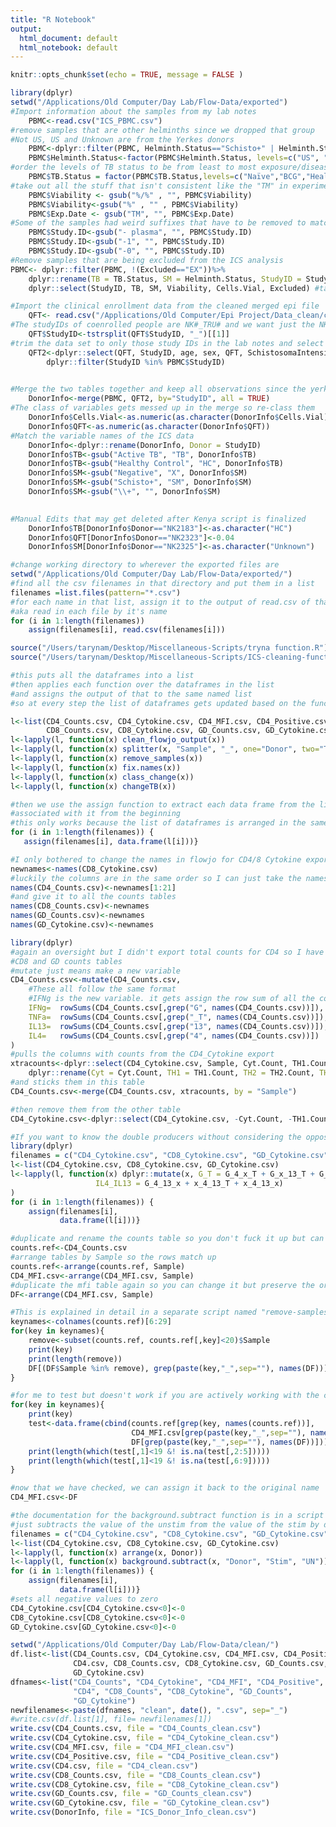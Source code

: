 ```yaml
---
title: "R Notebook"
output:
  html_document: default
  html_notebook: default
---
```

```r
knitr::opts_chunk$set(echo = TRUE, message = FALSE )
```

```r
library(dplyr)
setwd("/Applications/Old Computer/Day Lab/Flow-Data/exported")
#Import information about the samples from my lab notes
    PBMC<-read.csv("ICS_PBMC.csv")
#remove samples that are other helminths since we dropped that group
#Not US, US and Unknown are from the Yerkes donors
    PBMC<-dplyr::filter(PBMC, Helminth.Status=="Schisto+" | Helminth.Status== "Negative" | Helminth.Status== "Not US" |  Helminth.Status=="US" | Helminth.Status== "Unknown")
    PBMC$Helminth.Status<-factor(PBMC$Helminth.Status, levels=c("US", "Not US", "Negative", "Schisto+", "Unknown"))
#order the levels of TB status to be from least to most exposure/disease
    PBMC$TB.Status = factor(PBMC$TB.Status,levels=c("Naïve","BCG","Healthy Control", "LTBI", "Active TB", "Unknown"))
#take out all the stuff that isn't consistent like the "TM" in experiment name and the % in viability
    PBMC$Viability <- gsub("%/%" , "", PBMC$Viability)
    PBMC$Viability<-gsub("%" , "" , PBMC$Viability)
    PBMC$Exp.Date <- gsub("TM", "", PBMC$Exp.Date)
#Some of the samples had weird suffixes that have to be removed to match the epi data  
    PBMC$Study.ID<-gsub("- plasma", "", PBMC$Study.ID)
    PBMC$Study.ID<-gsub("-1", "", PBMC$Study.ID)
    PBMC$Study.ID<-gsub("-0", "", PBMC$Study.ID)
#Remove samples that are being excluded from the ICS analysis
PBMC<- dplyr::filter(PBMC, !(Excluded=="EX"))%>%
    dplyr::rename(TB = TB.Status, SM = Helminth.Status, StudyID = Study.ID)%>% #match the variable names to ICS variable names
    dplyr::select(StudyID, TB, SM, Viability, Cells.Vial, Excluded) #take only the columns you need

#Import the clinical enrollment data from the cleaned merged epi file
    QFT<- read.csv("/Applications/Old Computer/Epi Project/Data_clean/complete-kenya-filledin.csv")
#The studyIDs of coenrolled people are NK#_TRU# and we want just the NK# to match the lab notes
    QFT$StudyID<-tstrsplit(QFT$StudyID, "_")[[1]]
#trim the data set to only those study IDs in the lab notes and select the columns you want
    QFT2<-dplyr::select(QFT, StudyID, age, sex, QFT, SchistosomaIntensity)%>%
        dplyr::filter(StudyID %in% PBMC$StudyID)
        

#Merge the two tables together and keep all observations since the yerkes donors won't be in the epi data
    DonorInfo<-merge(PBMC, QFT2, by="StudyID", all = TRUE)
#The class of variables gets messed up in the merge so re-class them
    DonorInfo$Cells.Vial<-as.numeric(as.character(DonorInfo$Cells.Vial))
    DonorInfo$QFT<-as.numeric(as.character(DonorInfo$QFT))
#Match the variable names of the ICS data
    DonorInfo<-dplyr::rename(DonorInfo, Donor = StudyID)
    DonorInfo$TB<-gsub("Active TB", "TB", DonorInfo$TB)
    DonorInfo$TB<-gsub("Healthy Control", "HC", DonorInfo$TB)
    DonorInfo$SM<-gsub("Negative", "X", DonorInfo$SM)
    DonorInfo$SM<-gsub("Schisto+", "SM", DonorInfo$SM)
    DonorInfo$SM<-gsub("\\+", "", DonorInfo$SM)

    
#Manual Edits that may get deleted after Kenya script is finalized
    DonorInfo$TB[DonorInfo$Donor=="NK2183"]<-as.character("HC")
    DonorInfo$QFT[DonorInfo$Donor=="NK2323"]<-0.04
    DonorInfo$SM[DonorInfo$Donor=="NK2325"]<-as.character("Unknown")
```

```r
#change working directory to wherever the exported files are
setwd("/Applications/Old Computer/Day Lab/Flow-Data/exported/")
#find all the csv filenames in that directory and put them in a list
filenames =list.files(pattern="*.csv")
#for each name in that list, assign it to the output of read.csv of that name
#aka read in each file by it's name
for (i in 1:length(filenames)) 
    assign(filenames[i], read.csv(filenames[i]))
```

```r
source("/Users/tarynam/Desktop/Miscellaneous-Scripts/tryna function.R")
source("/Users/tarynam/Desktop/Miscellaneous-Scripts/ICS-cleaning-functions.R")
```

```r
#this puts all the dataframes into a list 
#then applies each function over the dataframes in the list
#and assigns the output of that to the same named list
#so at every step the list of dataframes gets updated based on the function output 

l<-list(CD4_Counts.csv, CD4_Cytokine.csv, CD4_MFI.csv, CD4_Positive.csv, CD4.csv, 
        CD8_Counts.csv, CD8_Cytokine.csv, GD_Counts.csv, GD_Cytokine.csv)
l<-lapply(l, function(x) clean_flowjo_output(x))
l<-lapply(l, function(x) splitter(x, "Sample", "_", one="Donor", two="TB", three="SM", four="Stim"))
l<-lapply(l, function(x) remove_samples(x))
l<-lapply(l, function(x) fix.names(x))
l<-lapply(l, function(x) class_change(x))
l<-lapply(l, function(x) changeTB(x))

#then we use the assign function to extract each data frame from the list and assign it to the filename
#associated with it from the beginning
#this only works because the list of dataframes is arranged in the same order as the list filenames 
for (i in 1:length(filenames)) {
   assign(filenames[i], data.frame(l[i]))}
```

```r
#I only bothered to change the names in flowjo for CD4/8 Cytokine exports so the rest are ugly
newnames<-names(CD8_Cytokine.csv)
#luckily the columns are in the same order so I can just take the names from one of those 
names(CD4_Counts.csv)<-newnames[1:21]
#and give it to all the counts tables
names(CD8_Counts.csv)<-newnames
names(GD_Counts.csv)<-newnames
names(GD_Cytokine.csv)<-newnames
```

```r
library(dplyr)
#again an oversight but I didn't export total counts for CD4 so I have to make them to match 
#CD8 and GD counts tables
#mutate just means make a new variable 
CD4_Counts.csv<-mutate(CD4_Counts.csv,
    #These all follow the same format
    #IFNg is the new variable. it gets assign the row sum of all the columns that have a G in the name
    IFNg=  rowSums(CD4_Counts.csv[,grep("G", names(CD4_Counts.csv))]),
    TNFa=  rowSums(CD4_Counts.csv[,grep("_T", names(CD4_Counts.csv))]),
    IL13=  rowSums(CD4_Counts.csv[,grep("13", names(CD4_Counts.csv))]),
    IL4=   rowSums(CD4_Counts.csv[,grep("4", names(CD4_Counts.csv))])
)
#pulls the columns with counts from the CD4_Cytokine export
xtracounts<-dplyr::select(CD4_Cytokine.csv, Sample, Cyt.Count, TH1.Count, TH1.2.Count, TH2.Count)%>%
    dplyr::rename(Cyt = Cyt.Count, TH1 = TH1.Count, TH2 = TH2.Count, TH1.2 = TH1.2.Count)
#and sticks them in this table
CD4_Counts.csv<-merge(CD4_Counts.csv, xtracounts, by = "Sample")

#then remove them from the other table
CD4_Cytokine.csv<-dplyr::select(CD4_Cytokine.csv, -Cyt.Count, -TH1.Count, -TH1.2.Count, -TH2.Count)
```

```r
#If you want to know the double producers without considering the opposite TH cytokines
library(dplyr)
filenames = c("CD4_Cytokine.csv", "CD8_Cytokine.csv", "GD_Cytokine.csv")
l<-list(CD4_Cytokine.csv, CD8_Cytokine.csv, GD_Cytokine.csv)
l<-lapply(l, function(x) dplyr::mutate(x, G_T = G_4_x_T + G_x_13_T + G_x_x_T,
                   IL4_IL13 = G_4_13_x + x_4_13_T + x_4_13_x)
)
for (i in 1:length(filenames)) {
    assign(filenames[i], 
           data.frame(l[i]))}
```

```r
#duplicate and rename the counts table so you don't fuck it up but can still use it
counts.ref<-CD4_Counts.csv
#arrange tables by Sample so the rows match up
counts.ref<-arrange(counts.ref, Sample)
CD4_MFI.csv<-arrange(CD4_MFI.csv, Sample)
#duplicate the mfi table again so you can change it but preserve the original just in case
DF<-arrange(CD4_MFI.csv, Sample)

#This is explained in detail in a separate script named "remove-samples-using-key.R"
keynames<-colnames(counts.ref)[6:29]
for(key in keynames){
    remove<-subset(counts.ref, counts.ref[,key]<20)$Sample
    print(key)
    print(length(remove))
    DF[(DF$Sample %in% remove), grep(paste(key,"_",sep=""), names(DF))]<-NA
}

#for me to test but doesn't work if you are actively working with the code. Only works if you just run the whole script. also documented in the same script as above
for(key in keynames){
    print(key)
    test<-data.frame(cbind(counts.ref[grep(key, names(counts.ref))], 
                           CD4_MFI.csv[grep(paste(key,"_",sep=""), names(CD4_MFI.csv))],
                           DF[grep(paste(key,"_",sep=""), names(DF))]))
    print(length(which(test[,1]<19 &! is.na(test[,2:5]))))
    print(length(which(test[,1]<19 &! is.na(test[,6:9]))))
}

#now that we have checked, we can assign it back to the original name
CD4_MFI.csv<-DF
```

```r
#the documentation for the background.subtract function is in a script in the miscellaneous folder
#just subtracts the value of the unstim from the value of the stim by donor
filenames = c("CD4_Cytokine.csv", "CD8_Cytokine.csv", "GD_Cytokine.csv")
l<-list(CD4_Cytokine.csv, CD8_Cytokine.csv, GD_Cytokine.csv)
l<-lapply(l, function(x) arrange(x, Donor))
l<-lapply(l, function(x) background.subtract(x, "Donor", "Stim", "UN"))
for (i in 1:length(filenames)) {
    assign(filenames[i], 
           data.frame(l[i]))}
#sets all negative values to zero
CD4_Cytokine.csv[CD4_Cytokine.csv<0]<-0
CD8_Cytokine.csv[CD8_Cytokine.csv<0]<-0
GD_Cytokine.csv[GD_Cytokine.csv<0]<-0
```

```r
setwd("/Applications/Old Computer/Day Lab/Flow-Data/clean/")
df.list<-list(CD4_Counts.csv, CD4_Cytokine.csv, CD4_MFI.csv, CD4_Positive.csv,
              CD4.csv, CD8_Counts.csv, CD8_Cytokine.csv, GD_Counts.csv,
              GD_Cytokine.csv)
dfnames<-list("CD4_Counts", "CD4_Cytokine", "CD4_MFI", "CD4_Positive",
              "CD4", "CD8_Counts", "CD8_Cytokine", "GD_Counts",
              "GD_Cytokine")
newfilenames<-paste(dfnames, "clean", date(), ".csv", sep="_")
#write.csv(df.list[1], file= newfilenames[1])
write.csv(CD4_Counts.csv, file = "CD4_Counts_clean.csv")
write.csv(CD4_Cytokine.csv, file = "CD4_Cytokine_clean.csv")
write.csv(CD4_MFI.csv, file = "CD4_MFI_clean.csv")
write.csv(CD4_Positive.csv, file = "CD4_Positive_clean.csv")
write.csv(CD4.csv, file = "CD4_clean.csv")
write.csv(CD8_Counts.csv, file = "CD8_Counts_clean.csv")
write.csv(CD8_Cytokine.csv, file = "CD8_Cytokine_clean.csv")
write.csv(GD_Counts.csv, file = "GD_Counts_clean.csv")
write.csv(GD_Cytokine.csv, file = "GD_Cytokine_clean.csv")
write.csv(DonorInfo, file = "ICS_Donor_Info_clean.csv")
```

